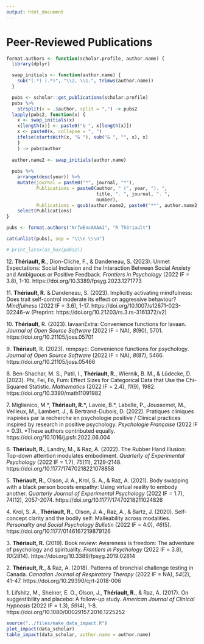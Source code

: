 ```yaml
---
output: html_document
---
```


\scriptsize
\setlength{\parindent}{-0.2in}
\setlength{\leftskip}{0.2in}
\setlength{\parskip}{8pt}

# Peer-Reviewed Publications

```r
format.authors <- function(scholar.profile, author.name) {
  library(dplyr)

  swap_initials <- function(author.name) {
    sub("(.*) (.*)", "\\2, \\1.", trimws(author.name))
  }

  pubs <- scholar::get_publications(scholar.profile)
  pubs %>% 
    strsplit(x = .$author, split = ",") -> pubs2
  lapply(pubs2, function(x) {
    x <- swap_initials(x)
    x[length(x)] <- paste0("& ", x[length(x)])
    x <- paste0(x, collapse = ", ")
    ifelse(startsWith(x, "& "), sub("& ", "", x), x)
    }
    ) -> pubs$author
  
  author.name2 <- swap_initials(author.name)
  
  pubs %>% 
    arrange(desc(year)) %>%
    mutate(journal = paste0("*", journal, "*"),
           Publications = paste0(author, " (", year, "). ", 
                                 title, ". ", journal, ". ", 
                                 number),
           Publications = gsub(author.name2, paste0("**", author.name2, "**"), Publications)) %>% 
    select(Publications)
}

pubs <- format.authors("NrfwEncAAAAJ", "R Thériault")

cat(unlist(pubs), sep = "\\\n \\\n")

```

```r
# print_latex(as_hux(pubs2))
```

12\. **Thériault, R.**, Dion-Cliche, F., & Dandeneau, S. (2023). Unmet Expectations: Social Inclusion and the Interaction Between Social Anxiety and Ambiguous or Positive Feedback. *Frontiers in Psychology* (2022 IF = 3.8), 1-10. https://doi.org/10.3389/fpsyg.2023.1271773

11\. **Thériault, R.** & Dandeneau, S. (2023). Implicitly activating mindfulness: Does trait self-control moderate its effect on aggressive behaviour? *Mindfulness* (2022 IF = 3.6), 1-17. https://doi.org/10.1007/s12671-023-02246-w (Preprint: https://doi.org/10.21203/rs.3.rs-3161372/v2)

10\. **Thériault**, R. (2023). lavaanExtra: Convenience functions for lavaan. *Journal of Open Source Software* (2022 IF = NA), *8*(90), 5701. https://doi.org/10.21105/joss.05701

9\. **Thériault**, R. (2023). rempsyc: Convenience functions for psychology. *Journal of Open Source Software* (2022 IF = NA), *8*(87), 5466. https://doi.org/10.21105/joss.05466

8\. Ben-Shachar, M. S., Patil, I., **Thériault, R.**, Wiernik, B. M., & Lüdecke, D. (2023). Phi, Fei, Fo, Fum: Effect Sizes for Categorical Data that Use the Chi-Squared Statistic. *Mathematics* (2022 IF = 2.4), *11*(9), 1982. https://doi.org/10.3390/math11091982

7\. Miglianico, M.\*, **Thériault, R.\*,** Lavoie, B.\*, Labelle, P., Joussemet, M., Veilleux, M., Lambert, J., & Bertrand-Dubois, D. (2022). Pratiques cliniques inspirées par la recherche en psychologie positive / Clinical practices inspired by research in positive psychology. *Psychologie Française* (2022 IF = 0.3). \*These authors contributed equally. https://doi.org/10.1016/j.psfr.2022.06.004

6\. **Thériault, R.**, Landry, M., & Raz, A. (2022). The Rubber Hand Illusion: Top-down attention modulates embodiment. *Quarterly of Experimental Psychology* (2022 IF = 1.7), *75*(11), 2129-2148. https://doi.org/10.1177/17470218221078858

5\. **Thériault, R.**, Olson, J. A., Krol, S. A., & Raz, A. (2021). Body swapping with a black person boosts empathy: Using virtual reality to embody another. *Quarterly Journal of Experimental Psychology* (2022 IF = 1.7), 74(12), 2057-2074. https://doi.org/10.1177/17470218211024826

4\. Krol, S. A., **Thériault, R.**, Olson, J. A., Raz, A., & Bartz, J. (2020). Self-concept clarity and the bodily self: Malleability across modalities. *Personality and Social Psychology Bulletin* (2022 IF = 4.0), *46*(5). https://doi.org/10.1177/0146167219879126

3\. **Thériault, R.** (2019). Book review: Awareness is freedom: The adventure of psychology and spirituality. *Frontiers in Psychology* (2022 IF = 3.8), *10*(2814)*.* https://doi.org/10.3389/fpsyg.2019.02814

2\. **Thériault, R.**, & Raz, A. (2018). Patterns of bronchial challenge testing in Canada. *Canadian Journal of Respiratory Therapy* (2022 IF = NA), *54*(2), 41-47. https://doi.org/10.29390/cjrt-2018-006

1\. Lifshitz, M., Sheiner, E. O., Olson, J., **Thériault, R.**, & Raz, A. (2017). On suggestibility and placebo: A follow-up study. *American Journal of Clinical Hypnosis* (2022 IF = 1.3), *59*(4), 1-8. https://doi.org/10.1080/00029157.2016.1225252

```r

source("../files/make_data_impact.R")
plot_impact(data_scholar)
table_impact(data_scholar, author.name = author.name)

```
